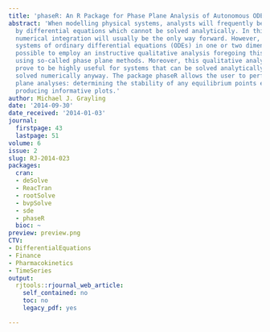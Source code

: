 ```yaml
---
title: 'phaseR: An R Package for Phase Plane Analysis of Autonomous ODE Systems'
abstract: 'When modelling physical systems, analysts will frequently be confronted
  by differential equations which cannot be solved analytically. In this instance,
  numerical integration will usually be the only way forward. However, for autonomous
  systems of ordinary differential equations (ODEs) in one or two dimensions, it is
  possible to employ an instructive qualitative analysis foregoing this requirement,
  using so-called phase plane methods. Moreover, this qualitative analysis can even
  prove to be highly useful for systems that can be solved analytically, or will be
  solved numerically anyway. The package phaseR allows the user to perform such phase
  plane analyses: determining the stability of any equilibrium points easily, and
  producing informative plots.'
author: Michael J. Grayling
date: '2014-09-30'
date_received: '2014-01-03'
journal:
  firstpage: 43
  lastpage: 51
volume: 6
issue: 2
slug: RJ-2014-023
packages:
  cran:
  - deSolve
  - ReacTran
  - rootSolve
  - bvpSolve
  - sde
  - phaseR
  bioc: ~
preview: preview.png
CTV:
- DifferentialEquations
- Finance
- Pharmacokinetics
- TimeSeries
output:
  rjtools::rjournal_web_article:
    self_contained: no
    toc: no
    legacy_pdf: yes

---
```

